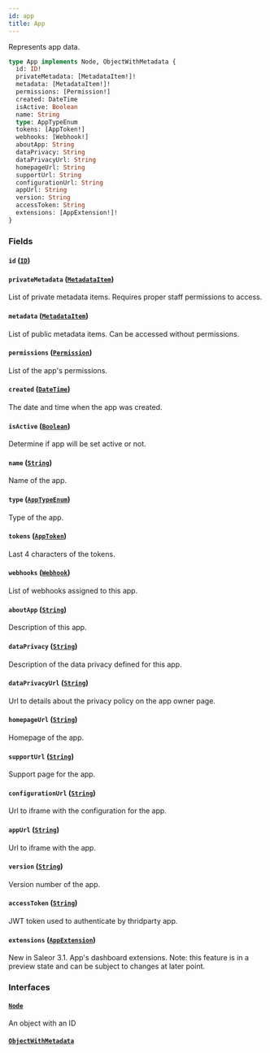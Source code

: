 ```yaml
---
id: app
title: App
---
```



Represents app data.

```graphql
type App implements Node, ObjectWithMetadata {
  id: ID!
  privateMetadata: [MetadataItem!]!
  metadata: [MetadataItem!]!
  permissions: [Permission!]
  created: DateTime
  isActive: Boolean
  name: String
  type: AppTypeEnum
  tokens: [AppToken!]
  webhooks: [Webhook!]
  aboutApp: String
  dataPrivacy: String
  dataPrivacyUrl: String
  homepageUrl: String
  supportUrl: String
  configurationUrl: String
  appUrl: String
  version: String
  accessToken: String
  extensions: [AppExtension!]!
}
```


### Fields

#### `id` ([`ID`](../../../developer/api-reference/scalars/id))




#### `privateMetadata` ([`MetadataItem`](../../../developer/api-reference/objects/metadata-item))

List of private metadata items. Requires proper staff permissions to access.


#### `metadata` ([`MetadataItem`](../../../developer/api-reference/objects/metadata-item))

List of public metadata items. Can be accessed without permissions.


#### `permissions` ([`Permission`](../../../developer/api-reference/objects/permission))

List of the app's permissions.


#### `created` ([`DateTime`](../../../developer/api-reference/scalars/date-time))

The date and time when the app was created.


#### `isActive` ([`Boolean`](../../../developer/api-reference/scalars/boolean))

Determine if app will be set active or not.


#### `name` ([`String`](../../../developer/api-reference/scalars/string))

Name of the app.


#### `type` ([`AppTypeEnum`](../../../developer/api-reference/enums/app-type-enum))

Type of the app.


#### `tokens` ([`AppToken`](../../../developer/api-reference/objects/app-token))

Last 4 characters of the tokens.


#### `webhooks` ([`Webhook`](../../../developer/api-reference/objects/webhook))

List of webhooks assigned to this app.


#### `aboutApp` ([`String`](../../../developer/api-reference/scalars/string))

Description of this app.


#### `dataPrivacy` ([`String`](../../../developer/api-reference/scalars/string))

Description of the data privacy defined for this app.


#### `dataPrivacyUrl` ([`String`](../../../developer/api-reference/scalars/string))

Url to details about the privacy policy on the app owner page.


#### `homepageUrl` ([`String`](../../../developer/api-reference/scalars/string))

Homepage of the app.


#### `supportUrl` ([`String`](../../../developer/api-reference/scalars/string))

Support page for the app.


#### `configurationUrl` ([`String`](../../../developer/api-reference/scalars/string))

Url to iframe with the configuration for the app.


#### `appUrl` ([`String`](../../../developer/api-reference/scalars/string))

Url to iframe with the app.


#### `version` ([`String`](../../../developer/api-reference/scalars/string))

Version number of the app.


#### `accessToken` ([`String`](../../../developer/api-reference/scalars/string))

JWT token used to authenticate by thridparty app.


#### `extensions` ([`AppExtension`](../../../developer/api-reference/objects/app-extension))

New in Saleor 3.1. App's dashboard extensions. Note: this feature is in a preview state and can be subject to changes at later point.


### Interfaces

#### [`Node`](../../../developer/api-reference/interfaces/node) 

An object with an ID


#### [`ObjectWithMetadata`](../../../developer/api-reference/interfaces/object-with-metadata) 






